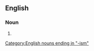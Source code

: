 ==English==
===Noun===
{{en-noun}}

# {{alternative form of|[[synoecism]]}}

[[Category:English nouns ending in "-ism"]]